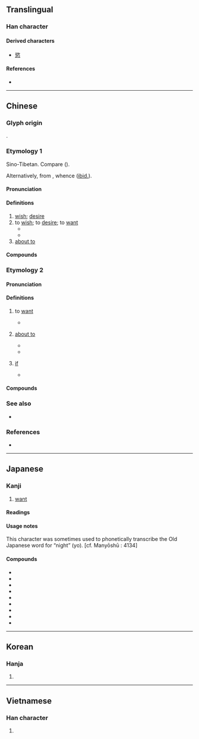 {{also|慾}}
{{character info/new}}
==Translingual==

===Han character===
{{Han char|rn=76|rad=欠|as=07|sn=11|four=87682|canj=CRNO|ids=⿰谷欠}}

====Derived characters====
* [[慾]]

====References====
* {{Han ref|kx=0567.360|dkj=16080|dj=0956.100|hdz=32140.070|uh=6B32|ud=27442|bh=B1FD|bd=45565}}

----

==Chinese==

===Glyph origin===
{{Han etyl}}
{{Han compound|谷|欠|ls=psc|c1=p|c2=s}}.

===Etymology 1===
{{zh-forms}}
Sino-Tibetan. Compare {{cog|my|လို||to want; to desire}} ({{zh-ref|Schuessler, 2007}}).

Alternatively, from {{inh|zh|sit-pro|*r-ju(w)||to ask; to request}}, whence {{cog|bo|ཞུ||to request}} ([[ibid.]]).

====Pronunciation====
{{zh-pron
|m=yù
|c=juk6
|h=pfs=yu̍k
|md=ṳ̆k
|mn=io̍k
|w=5hhioq
|mc=y
|oc=y
|ma=y
|cat=v,n,adv
}}

====Definitions====
{{zh-hanzi}}

# [[wish]]; [[desire]]
# to [[wish]]; to [[desire]]; to [[want]]
#* {{zh-x|工 欲 善 其 事，必 先 利 其 器。|If a workman '''wishes''' to do a good job, he must first sharpen his tools.|ref="Duke Ling of Wei," ''Analects of Confucius'' (《論語·衛靈公》)|CL}}
#* {{zh-x|如 閣下 欲 以 電郵 聯絡 政府 資訊 中心，請 透過 網頁：@XYZ 傳送 問題。|Please send your [[enquiry|enquiries]] and suggestions to the Public Information Centre by email via the homepage: XYZ.}}
# [[about to]]

====Compounds====
{{zh-der|欲望|人欲|呼之欲出|可欲|六欲|人欲橫流|恬淡寡欲|大欲|噴薄欲出|意欲|垂涎欲滴|恬淡無欲|恣情縱欲|從心所欲|寡欲|多欲|悲痛欲絕|亟欲|山雨欲來|專欲難成|恣心所欲|含苞欲放|口腹之欲|情欲|七情六欲|哀哀欲絕|私欲|欲界|為所欲為|欲海|欲壑難飽|欲炙之色|昏昏欲睡|欲哭無淚|欲深谿壑|懲忿窒欲|清靜寡欲|欲言又止|我醉欲眠|欲待|物欲|毚欲|暢所欲言|欲蓋彌彰|窒欲|欲念|欲益反損|欲擒故縱|泫然欲泣|渴欲|欲說還休|搖搖欲墜|無欲則剛|欲塹|澹泊寡欲|望眼欲穿|欲就還推|窮奢極欲|痛不欲生|欲不可從|欲語還休|欲罷不能|欲壑難填|欲取固與|欲振乏力|清貧寡欲|縱情恣欲|飄飄欲仙|饞涎欲垂|逸欲|耳目之欲|饞涎欲滴|貪欲|縱欲|隨心所欲|震耳欲聾|躍躍欲試|縱情遂欲|蠢蠢欲動}}

===Etymology 2===
{{zh-forms|alt=卜,要,勃-Min Dong,剝-Min Dong}}
{{rfe|zh}}

====Pronunciation====
{{zh-pron
|md=buóh
|md_note=semantic (訓用字)
|mn=xm,zz,tp,yl,tn,kh,hc,tc,ph,jj:beh/qz,lk,sx,km:berh/zz:boeh/mg:boh
|mn_note=semantic (訓用字)
|dial=n
|cat=v,adv,con
}}

====Definitions====
{{zh-hanzi}}

# {{lb|zh|Hokkien|Min Dong}} to [[want]]
#* {{zh-x|你 欲 佮 我 去 圖書館 無？|Do you '''want''' to go to the library with me?|MN}}
# {{lb|zh|Hokkien|Min Dong}} [[about to]]
#* {{zh-x|欲 落雨 矣，咱 著[着] 出去 收衫。|It's '''about to''' rain! Let's go out to bring in the laundry.|MN|tr=Beh lo̍h-hō͘--ah, lán tio̍h chhut-khì siu-saⁿ.}}
#* {{zh-x|天{Thiⁿ} 烏烏，欲{beh} 落雨。|The sky is dark; it seems like it '''will''' rain.|MN|ref={{lang|zh|天烏烏}} (A Hokkien nursery rhyme)}}
# {{lb|zh|Hokkien}} [[if]] 
#* {{zh-x|欲 我，我 就{tō} 會 較早 睏。|'''If''' I were you, I would've slept earlier.|MN}}

====Compounds====
{{zh-der|欲暗仔:beh-àm-á, boeh-àm-á|欲呢:beh-nî, boeh-nî|欲知<!-- :beh-tsai, boeh-tsai -->|強欲:kiōng-beh, kiōng-boeh|拄欲:tú beh, tú boeh|咧欲<!-- :teh-beh, teh-boeh, tih-beh, tih-boeh -->|嘛欲:mā beh, mā boeh}}

===See also===
* {{zh-l|要|tr=yào}}

===References===
* {{thcwdq|欲}}

----

==Japanese==

===Kanji===
{{ja-kanji|grade=6|rs=欠07}}

# [[want]]

====Readings====
{{ja-readings
|goon=よく
|kanon=よく
|kun=ほ-し.い, ほっ-する, ほり-す
}}

{{attention|ja|see html comment}} <!--
from earliest page revisions by anon:

* '''Readings'''
** '''[[On]]''': [[よく]] (yoku)
** '''[[Kun]]''':　1. [[ほしい]] (hoshi-i)
** 　　　2. [[ほっする]] (hos-suru) < [[ほりす]] (hor-i-su)
** 　　　3. [archaic] [[ほる]] (hor-u)
** '''[[Manyō-gana]]''': [[よ]] (yo) [back-vowel variant(甲類)]

* '''Other info''': This character was sometimes used to phonetically transcribe the Old Japanese word for "night" (yo). [c.f. Manyōshū : 4134]
-->

====Usage notes====
This character was sometimes used to phonetically transcribe the Old Japanese word for “night” (yo). [cf. Manyōshū : 4134]

====Compounds====
* {{ja-r|愛欲|あいよく}}
* {{ja-r|強欲|ごうよく}}
* {{ja-r|色欲|しきよく}}
* {{ja-r|食欲|しょくよく}}
* {{ja-r|性欲|せいよく}}
* {{ja-r|大欲|たいよく }}
* {{ja-r|物欲|ぶつよく}}
* {{ja-r|無欲|むよく}}
* {{ja-r|名誉欲|めいよよく}}

----

==Korean==

===Hanja===
{{ko-hanja|hangeul=[[욕]]|eumhun=바랄 욕|ehrv=para-r yok|rv=yok|mr=yok|y=yok}}

# {{defn|lang=ko|sort=欠07}}

----

==Vietnamese==

===Han character===
{{vi-hantu|[[dục]], [[giục]]|rs=欠07}}

# {{defn|lang=vi|sort=欠07}}